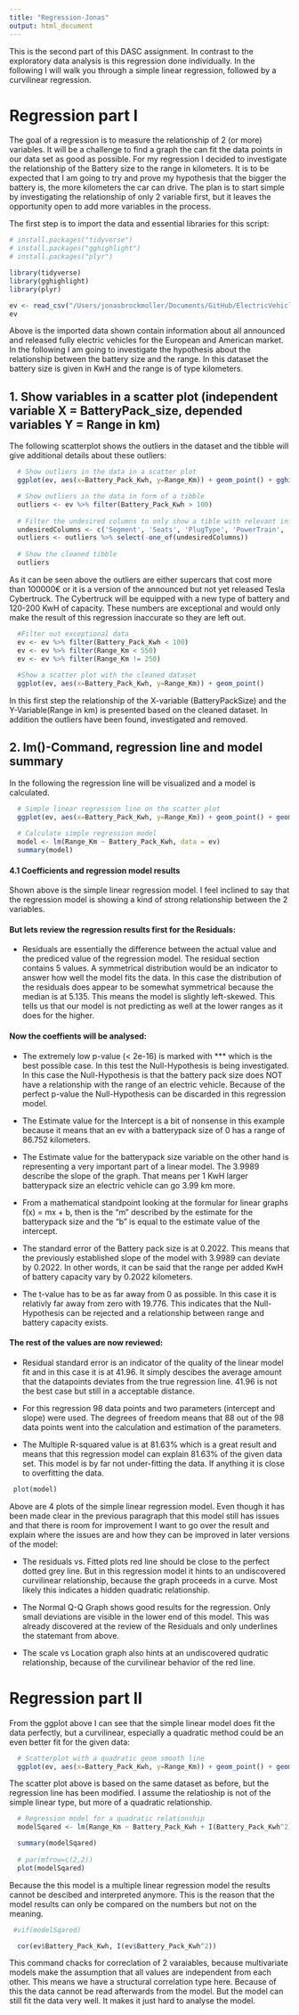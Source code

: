 ```yaml
---
title: "Regression-Jonas"
output: html_document
---
```

This is the second part of this DASC assignment. In contrast to the exploratory data analysis is this regression done individually. 
In the following I will walk you through a simple linear regression, followed by a curvilinear regression.

# Regression part I
The goal of a regression is to measure the relationship of 2 (or more) variables. It will be a challenge to find a graph the can fit the data points in our data set as good as possible. For my regression I decided to investigate the relationship of the Battery size to the range in kilometers. It is to be expected that I am going to try and prove my hypothesis that the bigger the battery is, the more kilometers the car can drive. The plan is to start simple by investigating the relationship of only 2 variable first, but it leaves the opportunity open to add more variables in the process.

The first step is to import the data and essential libraries for this script:
```r
# install.packages("tidyverse")
# install.packages("gghighlight")
# install.packages("plyr")

library(tidyverse)
library(gghighlight)
library(plyr)
```

```r
ev <- read_csv("/Users/jonasbrockmoller/Documents/GitHub/ElectricVehiclesEDA/Dataset/ElectricCarData_Clean_Me.csv")
ev
```
Above is the imported data shown contain information about all announced and released fully electric vehicles for the European and American market. In the following I am going to investigate the hypothesis about the relationship between the battery size and the range. In this dataset the battery size is given in KwH and the range is of type kilometers.

## 1. Show variables in a scatter plot (independent variable X = BatteryPack_size, depended variables Y = Range in km)
The following scatterplot shows the outliers in the dataset and the tibble will give additional details about these outliers:
```r
  # Show outliers in the data in a scatter plot
  ggplot(ev, aes(x=Battery_Pack_Kwh, y=Range_Km)) + geom_point() + gghighlight(Battery_Pack_Kwh > 100)

  # Show outliers in the data in form of a tibble
  outliers <- ev %>% filter(Battery_Pack_Kwh > 100)
  
  # Filter the undesired columns to only show a tible with relevant information
  undesiredColumns <- c('Segment', 'Seats', 'PlugType', 'PowerTrain', 'RapidCharge',   'FastCharge_KmH', 'Efficiency_WhKm',                'TopSpeed_KmH', 'AccelSec', 'PlugType')
  outliers <- outliers %>% select(-one_of(undesiredColumns))
  
  # Show the cleaned tibble
  outliers
```  
As it can be seen above the outliers are either supercars that cost more than 100000€ or it is a version of the announced but not yet released Tesla Cybertruck. The Cybertruck will be equipped with a new type of battery and 120-200 KwH of capacity. These numbers are exceptional and would only make the result of this regression inaccurate so they are left out.

```r
  #Filter out exceptional data
  ev <- ev %>% filter(Battery_Pack_Kwh < 100) 
  ev <- ev %>% filter(Range_Km < 550)
  ev <- ev %>% filter(Range_Km != 250)
  
  #Show a scatter plot with the cleaned dataset
  ggplot(ev, aes(x=Battery_Pack_Kwh, y=Range_Km)) + geom_point()
```
In this first step the relationship of the X-variable (BatteryPackSize) and the Y-Variable(Range in km) is presented based on the cleaned dataset. In addition the outliers have been found, investigated and removed.

## 2. lm()-Command, regression line and model summary
In the following the regression line will be visualized and a model is calculated. 
```r
  # Simple linear regression line on the scatter plot
  ggplot(ev, aes(x=Battery_Pack_Kwh, y=Range_Km)) + geom_point() + geom_smooth(method='lm', formula= y~x)
  
  # Calculate simple regression model
  model <- lm(Range_Km ~ Battery_Pack_Kwh, data = ev)
  summary(model)
```
#### 4.1 Coefficients and regression model results
Shown above is the simple linear regression model. I feel inclined to say that the regression model is showing a kind of strong relationship between the 2 variables.

####  But lets review the regression results first for the Residuals:
* Residuals are essentially the difference between the actual value and the prediced value of the regression model. The residual section contains 5 values. A symmetrical distribution would be an indicator to answer how well the model fits the data. In this case the distribution of the residuals does appear to be somewhat symmetrical because the median is at 5.135. This means the model is slightly left-skewed. This tells us that our model is not predicting as well at the lower ranges as it does for the higher.

#### Now the coeffients will be analysed:
* The extremely low p-value (< 2e-16) is marked with *** which is the best possible case. In this test the Null-Hypothesis is being investigated. In this case the Null-Hypothesis is that the battery pack size does NOT have a relationship with the range of an electric vehicle. Because of the perfect p-value the Null-Hypothesis can be discarded in this regression model.

* The Estimate value for the Intercept is a bit of nonsense in this example because it means that an ev with a batterypack size of 0 has a range of 86.752 kilometers.

* The Estimate value for the batterypack size variable on the other hand is representing a very important part of a linear model. The 3.9989 describe the slope of the graph. That means per 1 KwH larger batterypack size an electric vehicle can go 3.99 km more.

* From a mathematical standpoint looking at the formular for linear graphs f(x) = mx + b, then is the "m" described by the estimate for the batterypack size and the "b" is equal to the estimate value of the intercept.

* The standard error of the Battery pack size is at 0.2022. This means that the previously established slope of the model with 3.9989 can deviate by 0.2022. In other words, it can be said that the range per added KwH of battery capacity vary by 0.2022 kilometers.

* The t-value has to be as far away from 0 as possible. In this case it is relativly far away from zero with 19.776. This indicates that the Null-Hypothesis can be rejected and a relationship between range and battery capacity exists.

#### The rest of the values are now reviewed:
* Residual standard error is an indicator of the quality of the linear model fit and in this case it is at 41.96. It simply descibes the average amount that the datapoints deviates from the true regression line. 41.96 is not the best case but still in a acceptable distance.

* For this regression 98 data points and two parameters (intercept and slope) were used. The degrees of freedom means that 88 out of the 98 data points went into the calculation and estimation of the parameters.

* The Multiple R-squared value is at 81.63% which is a great result and means that this regression model can explain 81.63% of the given data set. This model is by far not under-fitting the data. If anything it is close to overfitting the data.

```r
 plot(model)
```
Above are 4 plots of the simple linear regression model. Even though it has been made clear in the previous paragraph that this model still has issues and that there is room for improvement I want to go over the result and explain where the issues are and how they can be improved in later versions of the model:

* The residuals vs. Fitted plots red line should be close to the perfect dotted grey line. But in this regression model it hints to an undiscovered curvilinear relationship, because the graph proceeds in a curve. Most likely this indicates a hidden quadratic relationship.

* The Normal Q-Q Graph shows good results for the regression. Only small deviations are visible in the lower end of this model. This was already discovered at the review of the Residuals and only underlines the statemant from above.

* The scale vs Location graph also hints at an undiscovered qudratic relationship, because of the curvilinear behavior of the red line.
  
  
# Regression part II
  
From the ggplot above I can see that the simple linear model does fit the data perfectly, but a curvilinear, especially a quadratic method could be an even better fit for the given data:
  
```r
  # Scatterplot with a quadratic geom smooth line
  ggplot(ev, aes(x=Battery_Pack_Kwh, y=Range_Km)) + geom_point() + geom_smooth(method='auto', formula= y~x)
```
The scatter plot above is based on the same dataset as before, but the regression line has been modified. I assume the relatioship is not of the simple linear type, but more of a quadratic relationship.

```r
  # Regression model for a quadratic relationship
  modelSqared <- lm(Range_Km ~ Battery_Pack_Kwh + I(Battery_Pack_Kwh^2), data = ev)

  summary(modelSqared)
  
  # par(mfrow=c(2,2))
  plot(modelSqared)
```
Because the this model is a multiple linear regression model the results cannot be descibed and interpreted anymore. This is the reason that the model results can only be compared on the numbers but not on the meaning.

```r
 #vif(modelSqared)
```

```r
  cor(ev$Battery_Pack_Kwh, I(ev$Battery_Pack_Kwh^2))
```
This command chacks for correclation of 2 varaiables, because multivariate models make the assumption that all values are independent from each other. This means we have a structural correlation type here. Because of this the data cannot be read afterwards from the model. But the model can still fit the data very well. It makes it just hard to analyse the model.